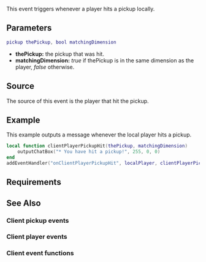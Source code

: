 {{Client event}}

This event triggers whenever a player hits a pickup locally.

==Parameters==
<syntaxhighlight lang="lua">
pickup thePickup, bool matchingDimension
</syntaxhighlight>
*'''thePickup:''' the pickup that was hit.
*'''matchingDimension:''' ''true'' if thePickup is in the same dimension as the player, ''false'' otherwise.

==Source==
The source of this event is the player that hit the pickup.

==Example== 
This example outputs a message whenever the local player hits a pickup.
<syntaxhighlight lang="lua">
local function clientPlayerPickupHit(thePickup, matchingDimension)
    outputChatBox("* You have hit a pickup!", 255, 0, 0)
end
addEventHandler("onClientPlayerPickupHit", localPlayer, clientPlayerPickupHit)
</syntaxhighlight>

==Requirements==
{{Requirements|n/a|1.3.0-9.03919|}}

==See Also==
===Client pickup events===
{{Client_pickup_events}}
===Client player events===
{{Client_player_events}}
===Client event functions===
{{Client_event_functions}}
